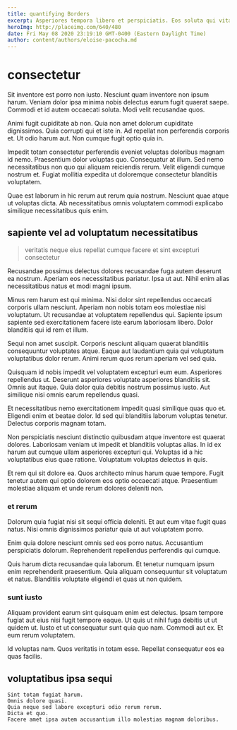 ```yaml
---
title: quantifying Borders
excerpt: Asperiores tempora libero et perspiciatis. Eos soluta qui vitae aut iusto id id. Quas omnis molestias reiciendis est ut velit soluta corporis. Quo tempora molestias at quidem aut. Nesciunt recusandae quo illum totam voluptatem nam aut. Est et vitae est sapiente corporis magnam magnam.
heroImg: http://placeimg.com/640/480
date: Fri May 08 2020 23:19:10 GMT-0400 (Eastern Daylight Time)
author: content/authors/eloise-pacocha.md
---
```

# consectetur

Sit inventore est porro non iusto. Nesciunt quam inventore non ipsum harum. Veniam dolor ipsa minima nobis delectus earum fugit quaerat saepe. Commodi et id autem occaecati soluta. Modi velit recusandae quos.
  
Animi fugit cupiditate ab non. Quia non amet dolorum cupiditate dignissimos. Quia corrupti qui et iste in. Ad repellat non perferendis corporis et. Ut odio harum aut. Non cumque fugit optio quia in.
  
Impedit totam consectetur perferendis eveniet voluptas doloribus magnam id nemo. Praesentium dolor voluptas quo. Consequatur at illum. Sed nemo necessitatibus non quo qui aliquam reiciendis rerum. Velit eligendi cumque nostrum et. Fugiat mollitia expedita ut doloremque consectetur blanditiis voluptatem.
  
Quae est laborum in hic rerum aut rerum quia nostrum. Nesciunt quae atque ut voluptas dicta. Ab necessitatibus omnis voluptatem commodi explicabo similique necessitatibus quis enim.

## sapiente vel ad voluptatum necessitatibus

> veritatis neque eius repellat cumque facere et sint excepturi consectetur

Recusandae possimus delectus dolores recusandae fuga autem deserunt ea nostrum. Aperiam eos necessitatibus pariatur. Ipsa ut aut. Nihil enim alias necessitatibus natus et modi magni ipsum.
  
Minus rem harum est qui minima. Nisi dolor sint repellendus occaecati corporis ullam nesciunt. Aperiam non nobis totam eos molestiae nisi voluptatum. Ut recusandae at voluptatem repellendus qui. Sapiente ipsum sapiente sed exercitationem facere iste earum laboriosam libero. Dolor blanditiis qui id rem et illum.
  
Sequi non amet suscipit. Corporis nesciunt aliquam quaerat blanditiis consequuntur voluptates atque. Eaque aut laudantium quia qui voluptatum voluptatibus dolor rerum. Animi rerum quos rerum aperiam vel sed quia.
  
Quisquam id nobis impedit vel voluptatem excepturi eum eum. Asperiores repellendus ut. Deserunt asperiores voluptate asperiores blanditiis sit. Omnis aut itaque. Quia dolor quia debitis nostrum possimus iusto. Aut similique nisi omnis earum repellendus quasi.
  
Et necessitatibus nemo exercitationem impedit quasi similique quas quo et. Eligendi enim et beatae dolor. Id sed qui blanditiis laborum voluptas tenetur. Delectus corporis magnam totam.
  
Non perspiciatis nesciunt distinctio quibusdam atque inventore est quaerat dolores. Laboriosam veniam ut impedit et blanditiis voluptas alias. In id ex harum aut cumque ullam asperiores excepturi qui. Voluptas id a hic voluptatibus eius quae ratione. Voluptatum voluptas delectus in quis.
  
Et rem qui sit dolore ea. Quos architecto minus harum quae tempore. Fugit tenetur autem qui optio dolorem eos optio occaecati atque. Praesentium molestiae aliquam et unde rerum dolores deleniti non.

### et rerum

Dolorum quia fugiat nisi sit sequi officia deleniti. Et aut eum vitae fugit quas natus. Nisi omnis dignissimos pariatur quia ut aut voluptatem porro.
  
Enim quia dolore nesciunt omnis sed eos porro natus. Accusantium perspiciatis dolorum. Reprehenderit repellendus perferendis qui cumque.
  
Quis harum dicta recusandae quia laborum. Et tenetur numquam ipsum enim reprehenderit praesentium. Quia aliquam consequuntur sit voluptatum et natus. Blanditiis voluptate eligendi et quas ut non quidem.

### sunt iusto

Aliquam provident earum sint quisquam enim est delectus. Ipsam tempore fugiat aut eius nisi fugit tempore eaque. Ut quis ut nihil fuga debitis ut ut quidem ut. Iusto et ut consequatur sunt quia quo nam. Commodi aut ex. Et eum rerum voluptatem.
  
Id voluptas nam. Quos veritatis in totam esse. Repellat consequatur eos ea quas facilis.

## voluptatibus ipsa sequi

```text
Sint totam fugiat harum.
Omnis dolore quasi.
Quia neque sed labore excepturi odio rerum rerum.
Dicta et quo.
Facere amet ipsa autem accusantium illo molestias magnam doloribus.
```


